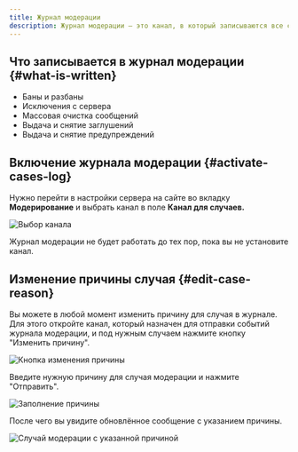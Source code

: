 ```yaml
---
title: Журнал модерации
description: Журнал модерации – это канал, в который записываются все случаи модерации
---
```


## Что записывается в журнал модерации \{#what-is-written}

- Баны и разбаны
- Исключения с сервера
- Массовая очистка сообщений
- Выдача и снятие заглушений
- Выдача и снятие предупреждений

## Включение журнала модерации \{#activate-cases-log}

Нужно перейти в настройки сервера на сайте во вкладку **Модерирование** и выбрать канал в поле **Канал для случаев.**

![Выбор канала](../../static/img/moderation-log-select-channel.png)

Журнал модерации не будет работать до тех пор, пока вы не установите канал.

## Изменение причины случая \{#edit-case-reason}

Вы можете в любой момент изменить причину для случая в журнале. Для этого откройте канал, который назначен для отправки событий журнала модерации, и под нужным случаем нажмите кнопку "Изменить причину".

![Кнопка изменения причины](../../static/img/moderation-log-change-reason.png)

Введите нужную причину для случая модерации и нажмите "Отправить".

![Заполнение причины](../../static/img/moderation-log-fill-reason.png)

После чего вы увидите обновлённое сообщение с указанием причины.

![Случай модерации с указанной причиной](../../static/img/moderation-log-with-reason.png)
